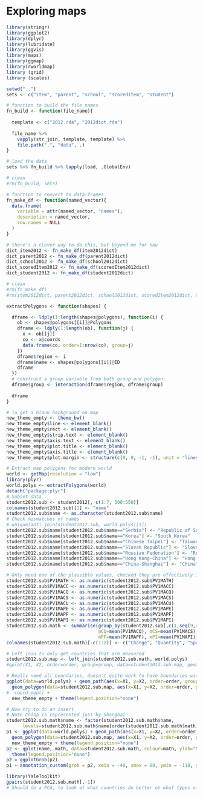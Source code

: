 Exploring maps
========================================================


```r
library(stringr)
library(ggplot2)
library(dplyr)
library(lubridate)
library(ggvis)
library(maps)
library(ggmap)
library(rworldmap)
library (grid)  	
library (scales)	
```

```r
setwd("..")
sets <- c("item", "parent", "school", "scoredItem", "student")

# function to build the file names
fn_build <- function(file_name){
 
  template <- c("2012.rda", "2012dict.rda")
 
  file_name %>% 
    vapply(str_join, template, template) %>% 
    file.path(".", "data", .)
}

# load the data
sets %>% fn_build %>% lapply(load, .GlobalEnv)

# clean
#rm(fn_build, sets)
```

```r
# function to convert to data-frames
fn_make_df <- function(named_vector){
  data.frame(
    variable = attr(named_vector, "names"),
    description = named_vector,
    row.names = NULL
  )
}

# there's a clever way to do this, but beyond me for naw
dict_item2012 <- fn_make_df(item2012dict) 
dict_parent2012 <- fn_make_df(parent2012dict) 
dict_school2012 <- fn_make_df(school2012dict) 
dict_scoredItem2012 <- fn_make_df(scoredItem2012dict) 
dict_student2012 <- fn_make_df(student2012dict) 

# clean
#rm(fn_make_df)
#rm(item2012dict, parent2012dict, school2012dict, scoredItem2012dict, student2012dict)
```

```r
extractPolygons <- function(shapes) {

  dframe <- ldply(1:length(shapes@polygons), function(i) {
    ob <- shapes@polygons[[i]]@Polygons
    dframe <- ldply(1:length(ob), function(j) {
      x <- ob[[j]]
      co <- x@coords
      data.frame(co, order=1:nrow(co), group=j)
    })
    dframe$region <- i
    dframe$name <- shapes@polygons[[i]]@ID
    dframe
  })
  # construct a group variable from both group and polygon:
  dframe$group <- interaction(dframe$region, dframe$group)
  
  dframe
}

# To get a blank background on map
new_theme_empty <- theme_bw()
new_theme_empty$line <- element_blank()
new_theme_empty$rect <- element_blank()
new_theme_empty$strip.text <- element_blank()
new_theme_empty$axis.text <- element_blank()
new_theme_empty$plot.title <- element_blank()
new_theme_empty$axis.title <- element_blank()
new_theme_empty$plot.margin <- structure(c(0, 0, -1, -1), unit = "lines", valid.unit = 3L, class = "unit")
```

```r
# Extract map polygons for modern world
world <- getMap(resolution = "low")
library(plyr)
world.polys <- extractPolygons(world)
detach("package:plyr")
# Subset data
student2012.sub <- student2012[, c(1:7, 500:550)]
colnames(student2012.sub)[1] <- "name"
student2012.sub$name <- as.character(student2012.sub$name)
# Check mismatches of names
# unique(anti_join(student2012.sub, world.polys)[1])
student2012.sub$name[student2012.sub$name=="Serbia"] <- "Republic of Serbia"
student2012.sub$name[student2012.sub$name=="Korea"] <- "South Korea"
student2012.sub$name[student2012.sub$name=="Chinese Taipei"] <- "Taiwan"
student2012.sub$name[student2012.sub$name=="Slovak Republic"] <- "Slovakia"
student2012.sub$name[student2012.sub$name=="Russian Federation"] <- "Russia"
student2012.sub$name[student2012.sub$name=="Hong Kong-China"] <- "Hong Kong S.A.R."
student2012.sub$name[student2012.sub$name=="China-Shanghai"] <- "China"

# Only need one of the plausible values, checked they are effectively identical
student2012.sub$PV1MATH <- as.numeric(student2012.sub$PV1MATH)
student2012.sub$PV1MACC <- as.numeric(student2012.sub$PV1MACC)
student2012.sub$PV1MACQ <- as.numeric(student2012.sub$PV1MACQ)
student2012.sub$PV1MACS <- as.numeric(student2012.sub$PV1MACS)
student2012.sub$PV1MACU <- as.numeric(student2012.sub$PV1MACU)
student2012.sub$PV1MAPE <- as.numeric(student2012.sub$PV1MAPE)
student2012.sub$PV1MAPF <- as.numeric(student2012.sub$PV1MAPF)
student2012.sub$PV1MAPI <- as.numeric(student2012.sub$PV1MAPI)
student2012.sub.math <- summarise(group_by(student2012.sub[,c(1,seq(9,48,5))], name), math=mean(PV1MATH), mCC=mean(PV1MACC), 
                                  mCQ=mean(PV1MACQ), mCS=mean(PV1MACS), mCU=mean(PV1MACU), mPE=mean(PV1MAPE), 
                                  mPF=mean(PV1MAPF), mPI=mean(PV1MAPI))
colnames(student2012.sub.math)[-c(1:2)] <- c("Change", "Quantity", "Spatial", "Data", "Employ", "Formulate", "Interpret")

# Left join to only get countries that are measured
student2012.sub.map <- left_join(student2012.sub.math, world.polys)
#qplot(X1, X2, order=order, group=group, data=student2012.sub.map, geom="polygon", fill=math) + coord_map() + new_theme_empty

# Really need all boundaries, doesn't quite work to have boundaries with one data: coord_map is the problem
ggplot(data=world.polys) + geom_path(aes(x=X1, y=X2, order=order, group=group), colour=I("grey70")) + 
  geom_polygon(data=student2012.sub.map, aes(x=X1, y=X2, order=order, group=group, fill=math)) +
#  coord_map() + 
  new_theme_empty + theme(legend.position="none")

# Now try to do an insert
# Note China is represented just by Shanghai
student2012.sub.math$name <- factor(student2012.sub.math$name, 
      levels=student2012.sub.math$name[order(student2012.sub.math$math)])
p1 <- ggplot(data=world.polys) + geom_path(aes(x=X1, y=X2, order=order, group=group), colour=I("grey70")) + 
  geom_polygon(data=student2012.sub.map, aes(x=X1, y=X2, order=order, group=group, fill=math)) +
  new_theme_empty + theme(legend.position="none")
p2 <- qplot(name, math, data=student2012.sub.math, colour=math, ylab="Math Score", xlab="") + coord_flip() + 
  theme(legend.position="none")
p2 = ggplotGrob(p2)  			
p1 + annotation_custom(grob = p2, xmin = -40, xmax = 80, ymin = -110, ymax = 10)
```

```r
library(YaleToolkit)
gpairs(student2012.sub.math[,-1])
# Should do a PCA, to look at what countries do better on what types of math skills
```
